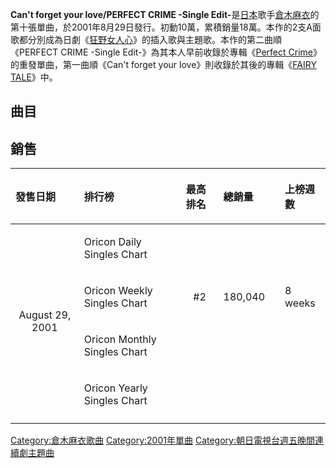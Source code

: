 {{unreferenced|time=2011-06-08T10:19:45+00:00}}
{{Single infobox
| Name = Can't forget your love/PERFECT CRIME -Single Edit-
| Artist = [[倉木麻衣|倉木麻衣]]
| Cover = Can't forget your love.jpg
| from Album = [[Perfect_Crime|Perfect Crime]]#2<br />[[FAIRY_TALE|FAIRY TALE]]#1
| B-side         = 
| Released = 2001年8月29日
| Format = CD, [[Maxi_Single|Maxi Single]]
| Genre = [[J-Pop|J-Pop]]
| Length = 27:44
| Label = [[GIZA_studio|GIZA studio]]
| Writer         = [[倉木麻衣|倉木麻衣]]<br />[[大野愛果|大野愛果]]<br />[[德永曉人|德永曉人]]
| Producer       = [[KANONJI|KANONJI]]
| Chart position = * 週間最高順位2位（[[oricon|oricon]]）
| Last single    = [[Always_(倉木麻衣單曲)|always]]<br />（2001年）
| This single    = '''Can't forget your love／PERFECT CRIME -Single Edit-'''<br />（2001年）
| Next single    = [[Winter_Bells|Winter Bells]]<br />（2002年）
}}

'''Can't forget your love/PERFECT CRIME -Single Edit-'''是[[日本|日本]]歌手[[倉木麻衣|倉木麻衣]]的第十張單曲，於2001年8月29日發行。初動10萬，累積銷量18萬。本作的2支A面歌都分別成為日劇《[[狂野女人心|狂野女人心]]》的插入歌與主題歌。本作的第二曲順《PERFECT CRIME -Single Edit-》為其本人早前收錄於專輯《[[Perfect_Crime|Perfect Crime]]》的重發單曲，第一曲順《Can't forget your love》則收錄於其後的專輯《[[FAIRY_TALE|FAIRY TALE]]》中。

== 曲目 ==
{{tracklist
| headline = <!-- Can't forget your love／PERFECT CRIME -Single Edit- -->
| total_length    =

| title1          = Can't forget your love
| note1           = 
| writer1         =
| lyrics1         = 倉木麻衣
| music1          = 大野愛果
| extra1          = 
| length1         = 5:27
| title2          = PERFECT CRIME -Single Edit-
| note2           = 
| writer2         = 
| lyrics2         = 
| music2          = 
| extra2          = 
| length2         = 5:41
| title3          = PERFECT CRIME ～DJ ME-YA URBAN BEAT BOX REMIX～
| note3           = 
| writer3         = 
| lyrics3         = 
| music3          = 
| extra3          = 
| length3         = 5:12
| title4          = Can't forget your love（Instrumental）
| music4          = 大野愛果
| title5          = PERFECT CRIME -Single Edit-（Instrumental）
}}

== 銷售 ==

{| class="wikitable" width="600px"
|- bgcolor="#CCCCCC"
!align="left"|發售日期
!align="left"|排行榜
!align="left"|最高排名
!align="left"|總銷量
!align="left"|上榜週數
|-
|align="center" rowspan="4"|August 29, 2001
|align="left"|Oricon Daily Singles Chart
|align="center"|
|align="left"|
|align="left"|
|-
|align="left"|Oricon Weekly Singles Chart
|align="center"|#2
|align="left"| 180,040　
|align="left"| 8 weeks
|-
|align="left"|Oricon Monthly Singles Chart
|align="center"|
|align="left"|
|align="left"|
|-
|align="left"|Oricon Yearly Singles Chart
|align="center"| 
|align="left"|
|align="left"|　
|-
|}

{{Kuraki Mai}}

[[Category:倉木麻衣歌曲|Category:倉木麻衣歌曲]]
[[Category:2001年單曲|Category:2001年單曲]]
[[Category:朝日電視台週五晚間連續劇主題曲|Category:朝日電視台週五晚間連續劇主題曲]]
